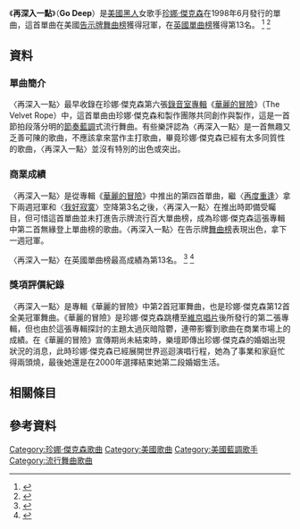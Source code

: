 
{{noteTA
|2=zh-cn:珍妮;zh-hant:珍娜;zh-tw:珍娜;zh-hk:珍納;
|3=zh-cn:杰克逊;zh-hant:傑克遜;zh-tw:傑克森;zh-hk:積遜
}}
{{Infobox single
| Name           = 再深入一點<br />Go Deep
| Artist         = [[珍娜·傑克森|珍娜·傑克森]]
| Cover          = 
| Album          = [[The_Velvet_Rope|華麗的冒險]]
| Released       = 1998年6月15日
| Recorded       = 1997年3月–6月
| Format         = {{flat list|
*[[CD|CD]]
*[[Gramophone_record|7"]]
*[[12-inch_single|12"]]
}}
| Genre          = 
| Length         = 4:42
| Label          = [[維京唱片|維京唱片]]
| Writer         = {{flat list|
*珍娜·傑克森
*吉米·吉姆與特里·李維斯
*René Elizondo, Jr.
}}
| Producer       = {{flat list|
*珍娜·傑克森
*吉米·吉姆
*特里·李維斯
}}
| Last single    = "[[我好寂寞_(珍娜·傑克森單曲)|I Get Lonely]]"<br>(1998)
| Next single    = "[[Luv_Me,_Luv_Me|Luv Me, Luv Me]]"<br>(1998)
| This single    = "'''Go Deep'''"<br>(1998)
}}
《'''再深入一點'''》（'''Go Deep'''）是[[美國|美國]][[黑人|黑人]]女歌手[[珍娜·傑克森|珍娜·傑克森]]在1998年6月發行的單曲，這首單曲在美國[[告示牌舞曲排行榜|告示牌舞曲榜]]獲得冠軍，在[[英國單曲排行榜|英國單曲榜]]獲得第13名。
<ref>{{Cite web |url=http://www.billboard.com/artist/304191/janet-jackson/chart?f=379 |title=美國告示牌官網珍娜·傑克森成績 |accessdate=2016-11-08 |archive-date=2016-07-02 |archive-url=https://web.archive.org/web/20160702111404/http://www.billboard.com/artist/304191/janet-jackson/chart?f=379 |dead-url=no }}</ref>
<ref>{{Cite web |url=http://www.officialcharts.com/artist/42628/janet-jackson/ |title=英國排行榜官網珍娜·傑克森單曲專輯成績 |accessdate=2016-11-08 |archive-date=2015-06-24 |archive-url=https://web.archive.org/web/20150624003047/http://www.officialcharts.com/artist/42628/janet-jackson/ |dead-url=no }}</ref>

==資料==
===單曲簡介===
〈再深入一點〉最早收錄在珍娜·傑克森第六張[[錄音室專輯|錄音室專輯]]《[[The_Velvet_Rope|華麗的冒險]]》（The Velvet Rope）中，這首單曲由珍娜·傑克森和製作團隊共同創作與製作，這是一首節拍段落分明的[[節奏藍調|節奏藍調]]式流行舞曲。有些樂評認為〈再深入一點〉是一首無趣又乏善可陳的歌曲，不應該拿來當作主打歌曲，畢竟珍娜·傑克森已經有太多同質性的歌曲，〈再深入一點〉並沒有特別的出色或突出。
===商業成績===
〈再深入一點〉是從專輯《[[The_Velvet_Rope|華麗的冒險]]》中推出的第四首單曲，繼〈[[Together_Again_(珍娜·傑克森單曲)|再度重逢]]〉拿下兩週冠軍和〈[[我好寂寞_(珍娜·傑克森單曲)|我好寂寞]]〉空降第3名之後，〈再深入一點〉在推出時即備受矚目，但可惜這首單曲並未打進告示牌流行百大單曲榜，成為珍娜·傑克森這張專輯中第二首無緣登上單曲榜的歌曲。〈再深入一點〉在告示牌[[告示牌舞曲排行榜|舞曲榜]]表現出色，拿下一週冠軍。

〈再深入一點〉在英國單曲榜最高成績為第13名。
<ref>{{Cite web |url=http://www.billboard.com/artist/304191/janet-jackson/biography |title=美國告示牌珍娜·傑克森資料介紹 |accessdate=2016-11-10 |archive-date=2016-04-07 |archive-url=https://web.archive.org/web/20160407223858/http://www.billboard.com/artist/304191/janet-jackson/biography |dead-url=no }}</ref>
<ref>{{Cite web |url=http://www.billboard.com/charts/dance-club-play-songs/1998-08-08 |title=1998-08-08告示牌舞曲榜 |accessdate=2016-11-10 |archive-date=2019-09-27 |archive-url=https://web.archive.org/web/20190927125741/https://www.billboard.com/charts/dance-club-play-songs/1998-08-08 |dead-url=no }}</ref>
===獎項評價紀錄===
〈再深入一點〉是專輯《華麗的冒險》中第2首冠軍舞曲，也是珍娜·傑克森第12首全美冠軍舞曲。《華麗的冒險》是珍娜·傑克森跳槽至[[維京唱片|維京唱片]]後所發行的第二張專輯，但也由於這張專輯探討的主題太過灰暗陰鬱，連帶影響到歌曲在商業市場上的成績。在《華麗的冒險》宣傳期尚未結束時，樂壇即傳出珍娜·傑克森的婚姻出現狀況的消息，此時珍娜·傑克森已經展開世界巡迴演唱行程，她為了事業和家庭忙得兩頭燒，最後她還是在2000年選擇結束她第二段婚姻生活。

==相關條目==
{{main|珍妮·杰克逊的音乐作品}}
==參考資料==
{{reflist|2}}
[[Category:珍娜·傑克森歌曲|Category:珍娜·傑克森歌曲]]
[[Category:美國歌曲|Category:美國歌曲]]
[[Category:美國藍調歌手|Category:美國藍調歌手]]
[[Category:流行舞曲歌曲|Category:流行舞曲歌曲]]